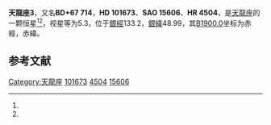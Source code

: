 {{Starbox begin
| name = 天龍座3
}}
{{Starbox observe
| epoch = [[J2000.0|J2000.0]]
| constell = [[天龍座|天龍座]]<ref name=SIMBAD>{{cite web
 | url=http://simbad.u-strasbg.fr/simbad/sim-id?Ident=HR+4504
 | title=Pulsating variable Star
 | publisher=Centre de Données astronomiques de Strasbourg
 | work=SIMBAD
 | accessdate=2012-07-13
 | archive-date=2019-08-11
 | archive-url=https://web.archive.org/web/20190811145856/http://simbad.u-strasbg.fr/simbad/sim-id?Ident=HR+4504
 | dead-url=no
 }}</ref><ref name=DATA>{{cite web
 | url=http://vizier.u-strasbg.fr/viz-bin/VizieR-5?-out.add=.&-source=5050&-corr=PK=HR&-out.max=9999&HR=4504
 | title=VizieR Detailed Page
 | accessdate=2012-07-13
 | archive-date=2016-03-04
 | archive-url=https://web.archive.org/web/20160304231747/http://vizier.u-strasbg.fr/viz-bin/VizieR-5?-out.add=.&-source=5050&-corr=PK=HR&-out.max=9999&HR=4504
 | dead-url=no
 }}</ref>
| 星官 = 
| ra = {{RA|11|42|28.4}}<ref name=SIMBAD /><ref name=DATA />
| dec = {{DEC|+66|44|42}}<ref name=SIMBAD /><ref name=DATA />
| appmag_v = 5.3<ref name=SIMBAD /><ref name=DATA />
}}
{{Starbox character
| class = K3III<ref name=SIMBAD /><ref name=DATA />
| b-v = 1.28<ref name=SIMBAD /><ref name=DATA />
| u-b = 1.24<ref name=SIMBAD /><ref name=DATA />
| r-i = <ref name=SIMBAD /><ref name=DATA />
| variable = 
}}
{{Starbox astrometry
| radial_v = 1.24
| prop_mo_ra = 3
| parallax = 
| p_error = 
}}
{{Starbox catalog
| names =BD+67 714，[[SAO星表|SAO]] 15606，[[HD星表|HD]] 101673，[[HR星表|HR]] 4504}}
{{Starbox reference |Simbad=HR+4504}}
{{Starbox end}}

'''天龍座3'''，又名'''BD+67 714'''，'''HD 101673'''、'''SAO 15606'''、'''HR 4504'''，是[[天龍座|天龍座]]的一颗恒星<ref name=SIMBAD /><ref name=DATA />，视星等为5.3，位于[[銀道座標系|銀經]]133.2，[[銀道座標系|銀緯]]48.99，其[[B1900.0|B1900.0]]坐标为赤經{{RA|11|36|53.8}}，赤緯{{DEC|+67|48.99|54}}。

== 参考文献 ==
{{reflist}}

{{star-stub}}

{{天龍座恒星}}
[[Category:天龍座|Category:天龍座]]
[[Category:HD和HDE天體|101673]]
[[Category:HR天體|4504]]
[[Category:SAO天體|15606]]